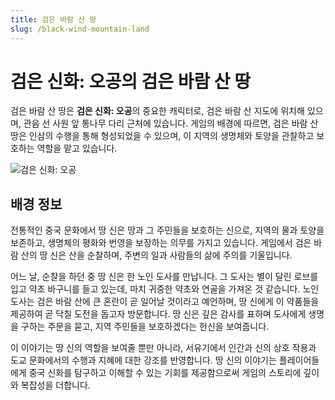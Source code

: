 ```yaml
---
title: 검은 바람 산 땅
slug: /black-wind-mountain-land
---
```


# 검은 신화: 오공의 검은 바람 산 땅

검은 바람 산 땅은 **검은 신화: 오공**의 중요한 캐릭터로, 검은 바람 산 지도에 위치해 있으며, 관음 선 사원 앞 통나무 다리 근처에 있습니다. 게임의 배경에 따르면, 검은 바람 산 땅은 인삼의 수행을 통해 형성되었을 수 있으며, 이 지역의 생명체와 토양을 관찰하고 보호하는 역할을 맡고 있습니다.

<img src="https://image.informedainews.com/hfstd.jpeg" alt="검은 신화: 오공"/>

## 배경 정보

전통적인 중국 문화에서 땅 신은 땅과 그 주민들을 보호하는 신으로, 지역의 물과 토양을 보존하고, 생명체의 평화와 번영을 보장하는 의무를 가지고 있습니다. 게임에서 검은 바람 산의 땅 신은 산을 순찰하며, 주변의 일과 사람들의 삶에 주의를 기울입니다.

어느 날, 순찰을 하던 중 땅 신은 한 노인 도사를 만납니다. 그 도사는 별이 달린 로브를 입고 약초 바구니를 들고 있는데, 마치 귀중한 약초와 연골을 가져온 것 같습니다. 노인 도사는 검은 바람 산에 큰 혼란이 곧 일어날 것이라고 예언하며, 땅 신에게 이 약품들을 제공하여 곧 닥칠 도전을 돕고자 방문합니다. 땅 신은 깊은 감사를 표하며 도사에게 생명을 구하는 주문을 묻고, 지역 주민들을 보호하겠다는 헌신을 보여줍니다.

이 이야기는 땅 신의 역할을 보여줄 뿐만 아니라, 서유기에서 인간과 신의 상호 작용과 도교 문화에서의 수행과 지혜에 대한 강조를 반영합니다. 땅 신의 이야기는 플레이어들에게 중국 신화를 탐구하고 이해할 수 있는 기회를 제공함으로써 게임의 스토리에 깊이와 복잡성을 더합니다.